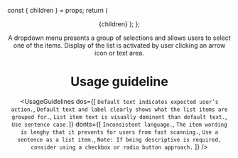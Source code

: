 

  const { children } = props;
  return (
    <Layout>
      <Header title="Dropdown menus" stability="Alpha"  />
      <Wrapper>{children}</Wrapper>
    </Layout>
  );
};



A dropdown menu presents a group of selections and allows users to select one of the items. Display of the list is activated by user clicking an arrow icon or text area.


<ImageSource src="dropdowns/dropdown_block-1.png" alt="example alt" />


# Usage guideline


<UsageGuidelines
    dos={[
    `Default text indicates expected user’s action.`,
    `Default text and label clearly shows what the list items are grouped for.`,
    `List item text is visually dominent than default text.`,
    `Use sentence case.`]}
    donts={[
        `Inconsistent language.`,
        `The item wording is lenghy that it prevents for users from fast scanning.`,
        `Use a sentence as a list item.`,
        `Note: If being descriptive is required, consider using a checkbox or radio button approach.`
    ]} />


